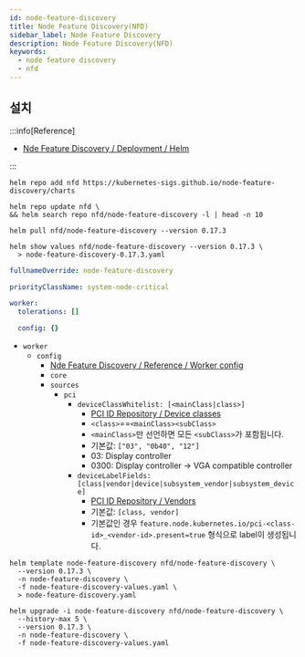 ```yaml
---
id: node-feature-discovery
title: Node Feature Discovery(NFD)
sidebar_label: Node Feature Discovery
description: Node Feature Discovery(NFD)
keywords:
  - node feature discovery
  - nfd
---
```


## 설치

:::info[Reference]

- [Nde Feature Discovery / Deployment / Helm](https://kubernetes-sigs.github.io/node-feature-discovery/stable/deployment/helm.html)

:::

```shell
helm repo add nfd https://kubernetes-sigs.github.io/node-feature-discovery/charts
```

```shell
helm repo update nfd \
&& helm search repo nfd/node-feature-discovery -l | head -n 10
```

```shell
helm pull nfd/node-feature-discovery --version 0.17.3
```

```shell
helm show values nfd/node-feature-discovery --version 0.17.3 \
  > node-feature-discovery-0.17.3.yaml
```

```yaml title="node-feature-discovery-values.yaml"
fullnameOverride: node-feature-discovery

priorityClassName: system-node-critical

worker:
  tolerations: []

  config: {}
```

- `worker`
  - `config`
    - [Nde Feature Discovery / Reference / Worker config](https://kubernetes-sigs.github.io/node-feature-discovery/stable/reference/worker-configuration-reference.html)
    - `core`
    - `sources`
      - `pci`
        - `deviceClassWhitelist: [<mainClass|class>]`
          - [PCI ID Repository / Device classes](https://admin.pci-ids.ucw.cz/read/PD/)
          - `<class>`==`<mainClass><subClass>`
          - `<mainClass>`만 선언하면 모든 `<subClass>`가 포함됩니다.
          - 기본값: `["03", "0b40", "12"]`
          - 03: Display controller
          - 0300: Display controller -\> VGA compatible controller
        - `deviceLabelFields: [class|vendor|device|subsystem_vendor|subsystem_device]`
          - [PCI ID Repository / Vendors](https://admin.pci-ids.ucw.cz/read/PC/)
          - 기본값: `[class, vendor]`
          - 기본값인 경우 `feature.node.kubernetes.io/pci-<class-id>_<vendor-id>.present=true` 형식으로 label이 생성됩니다.

```shell
helm template node-feature-discovery nfd/node-feature-discovery \
  --version 0.17.3 \
  -n node-feature-discovery \
  -f node-feature-discovery-values.yaml \
  > node-feature-discovery.yaml
```

```shell
helm upgrade -i node-feature-discovery nfd/node-feature-discovery \
  --history-max 5 \
  --version 0.17.3 \
  -n node-feature-discovery \
  -f node-feature-discovery-values.yaml
```

